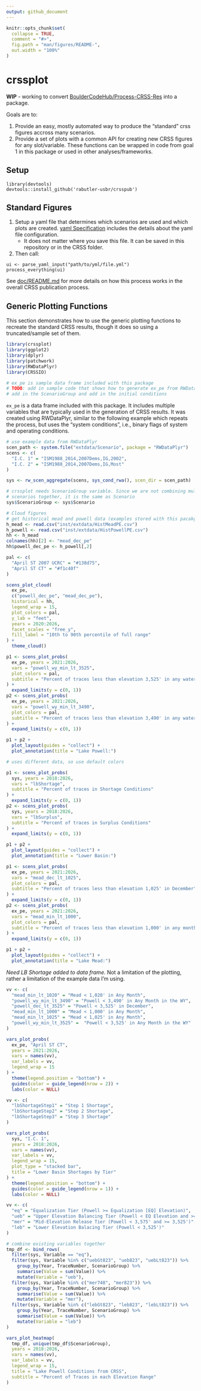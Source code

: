 ```yaml
---
output: github_document
---
```


<!-- README.md is generated from README.Rmd. Please edit that file -->

```r
knitr::opts_chunk$set(
  collapse = TRUE,
  comment = "#>",
  fig.path = "man/figures/README-",
  out.width = "100%"
)
```

# crssplot

**WIP** - working to convert [BoulderCodeHub/Process-CRSS-Res](https://github.com/BoulderCodeHub/Process-CRSS-Res) into a package. 

Goals are to: 

1. Provide an easy, mostly automated way to produce the "standard" crss figures accross many scenarios.
2. Provide a set of plots with a common API for creating new CRSS figures for any slot/variable. These functions can be wrapped in code from goal 1 in this package or used in other analyses/frameworks.

## Setup

```
library(devtools)
devtools::install_github('rabutler-usbr/crsspub')
```

## Standard Figures

1. Setup a yaml file that determines which scenarios are used and which plots are created. [yaml Specification](https://github.com/BoulderCodeHub/Process-CRSS-Res/wiki/yaml-specification) includes the details about the yaml file configuration.
    * It does not matter where you save this file. It can be saved in this repository or in the CRSS folder.
2. Then call:

```
ui <- parse_yaml_input("path/to/yml/file.yml")
process_everything(ui)
```

See [doc/README.md](https://github.com/BoudlerCodeHub/Process-CRSS-Res/doc/README.md) for more details on how this process works in the overall CRSS publication process. 

## Generic Plotting Functions

This section demonstrates how to use the generic plotting functions to recreate the standard CRSS results, though it does so using a truncated/sample set of them.

```r
library(crssplot)
library(ggplot2)
library(dplyr)
library(patchwork)
library(RWDataPlyr)
library(CRSSIO)

# ex_pe is sample data frame included with this package
# TODO: add in sample code that shows how to generate ex_pe from RWDataPlyr and
# add in the ScenarioGroup and add in the initial conditions
```

`ex_pe` is a data frame included with this package. It includes multiple variables that are typically used in the generation of CRSS results. It was created using RWDataPlyr, similar to the following example which repeats the process, but uses the "system conditions", i.e., binary flags of system and operating conditions. 

```r
# use example data from RWDataPlyr
scen_path <- system.file("extdata/Scenario", package = "RWDataPlyr")
scens <- c(
  "I.C. 1" = "ISM1988_2014,2007Dems,IG,2002", 
  "I.C. 2" = "ISM1988_2014,2007Dems,IG,Most"
)

sys <- rw_scen_aggregate(scens, sys_cond_rwa(), scen_dir = scen_path)

# crssplot needs ScenarioGroup variable. Since we are not combining multiple
# scenarios together, it is the same as Scenario
sys$ScenarioGroup <- sys$Scenario
```

```r
# Cloud figures
# get historical mead and powell data (examples stored with this pacakge)
h_mead <- read.csv("inst/extdata/HistMeadPE.csv")
h_powell <- read.csv("inst/extdata/HistPowellPE.csv")
hh <- h_mead
colnames(hh)[2] <- "mead_dec_pe"
hh$powell_dec_pe <- h_powell[,2]

pal <- c(
  "April ST 2007 UCRC" = "#138d75",
  "April ST CT" = "#f1c40f"
)

scens_plot_cloud(
  ex_pe, 
  c("powell_dec_pe", "mead_dec_pe"), 
  historical = hh, 
  legend_wrap = 15,
  plot_colors = pal, 
  y_lab = "feet", 
  years = 2020:2026,
  facet_scales = "free_y", 
  fill_label = "10th to 90th percentile of full range"
) +
  theme_cloud()
```

```r
p1 <- scens_plot_probs(
  ex_pe, years = 2021:2026,
  vars = "powell_wy_min_lt_3525", 
  plot_colors = pal,
  subtitle = "Percent of traces less than elevation 3,525' in any water year"
) +
  expand_limits(y = c(0, 1))
p2 <- scens_plot_probs(
  ex_pe, years = 2021:2026,
  vars = "powell_wy_min_lt_3490", 
  plot_colors = pal,
  subtitle = "Percent of traces less than elevation 3,490' in any water year"
) +
  expand_limits(y = c(0, 1))

p1 + p2 +
  plot_layout(guides = "collect") +
  plot_annotation(title = "Lake Powell:")
```

```r
# uses different data, so use default colors

p1 <- scens_plot_probs(
  sys, years = 2018:2026,
  vars = "lbShortage", 
  subtitle = "Percent of traces in Shortage Conditions"
) +
  expand_limits(y = c(0, 1))
p2 <- scens_plot_probs(
  sys, years = 2018:2026,
  vars = "lbSurplus", 
  subtitle = "Percent of traces in Surplus Conditions"
) +
  expand_limits(y = c(0, 1))

p1 + p2 +
  plot_layout(guides = "collect") +
  plot_annotation(title = "Lower Basin:")
```

```r
p1 <- scens_plot_probs(
  ex_pe, years = 2021:2026,
  vars = "mead_dec_lt_1025", 
  plot_colors = pal,
  subtitle = "Percent of traces less than elevation 1,025' in December"
) +
  expand_limits(y = c(0, 1))
p2 <- scens_plot_probs(
  ex_pe, years = 2021:2026,
  vars = "mead_min_lt_1000", 
  plot_colors = pal,
  subtitle = "Percent of traces less than elevation 1,000' in any month"
) +
  expand_limits(y = c(0, 1))

p1 + p2 +
  plot_layout(guides = "collect") +
  plot_annotation(title = "Lake Mead:")
```

*Need LB Shortage added to data frame.* Not a limitation of the plotting, rather a limitation of the example data I'm using. 

```r
vv <- c(
  "mead_min_lt_1020" = "Mead < 1,020' in Any Month",
  "powell_wy_min_lt_3490" = "Powell < 3,490' in Any Month in the WY",
  "powell_dec_lt_3525" = "Powell < 3,525' in December",
  "mead_min_lt_1000" = "Mead < 1,000' in Any Month",
  "mead_min_lt_1025" = "Mead < 1,025' in Any Month",
  "powell_wy_min_lt_3525" =  "Powell < 3,525' in Any Month in the WY"
)

vars_plot_probs(
  ex_pe, "April ST CT",
  years = 2021:2026, 
  vars = names(vv),
  var_labels = vv,
  legend_wrap = 15
) + 
  theme(legend.position = "bottom") +
  guides(color = guide_legend(nrow = 2)) +
  labs(color = NULL)
```

```r
vv <- c(
  "lbShortageStep1" = "Step 1 Shortage",
  "lbShortageStep2" = "Step 2 Shortage",
  "lbShortageStep3" = "Step 3 Shortage"
)

vars_plot_probs(
  sys, "I.C. 1",
  years = 2018:2026, 
  vars = names(vv),
  var_labels = vv,
  legend_wrap = 15,
  plot_type = "stacked bar",
  title = "Lower Basin Shortages by Tier"
) + 
  theme(legend.position = "bottom") +
  guides(color = guide_legend(nrow = 1)) +
  labs(color = NULL)
```

```r
vv <- c(
  "eq" = "Equalization Tier (Powell >= Equalization [EQ] Elevation)",
  "ueb" = "Upper Elevation Balancing Tier (Powell < EQ Elevation and >= 3,575')",
  "mer" = "Mid-Elevation Release Tier (Powell < 3,575' and >= 3,525')",
  "leb" = "Lower Elevation Balacing Tier (Powell < 3,525')"
)

# combine existing variables together
tmp_df <- bind_rows(
  filter(sys, Variable == "eq"),
  filter(sys, Variable %in% c("uebGt823", "ueb823", "uebLt823")) %>%
    group_by(Year, TraceNumber, ScenarioGroup) %>%
    summarise(Value = sum(Value)) %>%
    mutate(Variable = "ueb"),
  filter(sys, Variable %in% c("mer748", "mer823")) %>%
    group_by(Year, TraceNumber, ScenarioGroup) %>%
    summarise(Value = sum(Value)) %>%
    mutate(Variable = "mer"),
  filter(sys, Variable %in% c("lebGt823", "leb823", "lebLt823")) %>%
    group_by(Year, TraceNumber, ScenarioGroup) %>%
    summarise(Value = sum(Value)) %>%
    mutate(Variable = "leb")
)

vars_plot_heatmap(
  tmp_df, unique(tmp_df$ScenarioGroup),
  years = 2018:2026, 
  vars = names(vv),
  var_labels = vv,
  legend_wrap = 15,
  title = "Lake Powell Conditions from CRSS",
  subtitle = "Percent of Traces in each Elevation Range"
)
```
